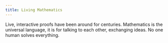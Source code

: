 ```yaml
---
title: Living Mathematics
---
```


Live, interactive proofs have been around for centuries. Mathematics is the universal language, it is for talking to each other, exchanging ideas. No one human solves everything. 

